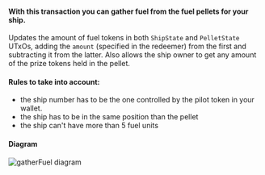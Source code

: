 
#### With this transaction you can gather fuel from the fuel pellets for your ship.

Updates the amount of fuel tokens in both `ShipState` and `PelletState` UTxOs, adding the `amount` (specified in the redeemer) from the first and subtracting it from the latter. Also allows the ship owner to get any amount of the prize tokens held in the pellet.

#### Rules to take into account:

- the ship number has to be the one controlled by the pilot token in your wallet.
- the ship has to be in the same position than the pellet
- the ship can't have more than 5 fuel units

#### Diagram

![gatherFuel diagram](/txs/gather-fuel.png)
